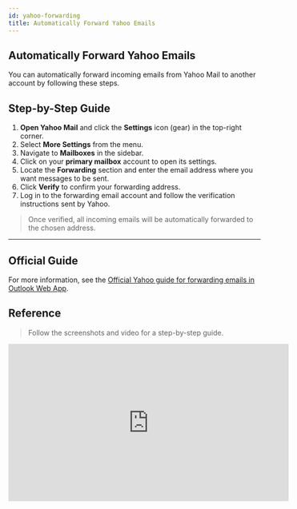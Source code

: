 ```yaml
---
id: yahoo-forwarding
title: Automatically Forward Yahoo Emails
---
```


## Automatically Forward Yahoo Emails

You can automatically forward incoming emails from Yahoo Mail to another account by following these steps.

## Step-by-Step Guide

1. **Open Yahoo Mail** and click the **Settings** icon (gear) in the top-right corner.  
2. Select **More Settings** from the menu.  
3. Navigate to **Mailboxes** in the sidebar.  
4. Click on your **primary mailbox** account to open its settings.  
5. Locate the **Forwarding** section and enter the email address where you want messages to be sent.  
6. Click **Verify** to confirm your forwarding address.  
7. Log in to the forwarding email account and follow the verification instructions sent by Yahoo.  

> Once verified, all incoming emails will be automatically forwarded to the chosen address.

---

## Official Guide

For more information, see the [Official Yahoo guide for forwarding emails in Outlook Web App](https://help.yahoo.com/kb/SLN29133.html).

## Reference 

>Follow the screenshots and video for a step-by-step guide.


<iframe width="560" height="315" src="https://www.youtube.com/embed/9eFrPqMp2q0?si=AmpUUbNV2jx_lDXa" title="YouTube video player" frameborder="0" allow="accelerometer; autoplay; clipboard-write; encrypted-media; gyroscope; picture-in-picture; web-share" referrerpolicy="strict-origin-when-cross-origin" allowfullscreen></iframe>



